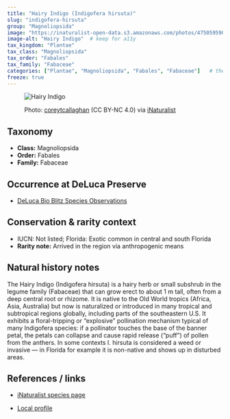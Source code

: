 ```yaml
---
title: "Hairy Indigo (Indigofera hirsuta)"
slug: "indigofera-hirsuta"
group: "Magnoliopsida"
image: "https://inaturalist-open-data.s3.amazonaws.com/photos/475059590/large.jpeg"        # keep for thumbnails
image-alt: "Hairy Indigo"  # keep for a11y
tax_kingdom: "Plantae"
tax_class: "Magnoliopsida"
tax_order: "Fabales"
tax_family: "Fabaceae"
categories: ["Plantae", "Magnoliopsida", "Fabales", "Fabaceae"]   # these drive the chips + filtering
freeze: true
---
```


<figure class="species-figure">

<img src="https://inaturalist-open-data.s3.amazonaws.com/photos/475059590/large.jpeg" alt="Hairy Indigo" class="species-photo"/>

<figcaption class="photo-credit">

Photo: <a href="https://www.inaturalist.org/people/coreytcallaghan">coreytcallaghan</a> (CC BY-NC 4.0) via <a href="https://www.inaturalist.org/observations/264558506">iNaturalist</a>

</figcaption>

</figure>

## Taxonomy

-   **Class:** Magnoliopsida
-   **Order:** Fabales
-   **Family:** Fabaceae

## Occurrence at DeLuca Preserve

-   [DeLuca Bio Blitz Species Observations](https://www.inaturalist.org/observations?project_id=191727&taxon_id=131578&place_id=any&verifiable=any)

## Conservation & rarity context

-   IUCN: Not listed; Florida: Exotic common in central and south Florida
-   **Rarity note:** Arrived in the region via anthropogenic means

## Natural history notes

The Hairy Indigo (Indigofera hirsuta) is a hairy herb or small subshrub in the legume family (Fabaceae) that can grow erect to about 1 m tall, often from a deep central root or rhizome. It is native to the Old World tropics (Africa, Asia, Australia) but now is naturalized or introduced in many tropical and subtropical regions globally, including parts of the southeastern U.S. It exhibits a floral-tripping or “explosive” pollination mechanism typical of many Indigofera species: if a pollinator touches the base of the banner petal, the petals can collapse and cause rapid release (“puff”) of pollen from the anthers. In some contexts I. hirsuta is considered a weed or invasive — in Florida for example it is non-native and shows up in disturbed areas.

## References / links

-   [iNaturalist species page](https://www.inaturalist.org/taxa/131578-Indigofera-hirsuta)

-   [Local profile](https://fsus.ncbg.unc.edu/main.php?pg=show-taxon.php&plantname=Indigofera+hirsuta)
